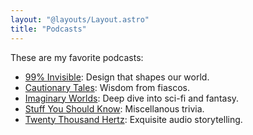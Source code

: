 ```yaml
---
layout: "@layouts/Layout.astro"
title: "Podcasts"
---
```


These are my favorite podcasts:

- [99% Invisible](https://99percentinvisible.org/): Design that shapes our world.
- [Cautionary Tales](https://www.pushkin.fm/podcasts/cautionary-tales): Wisdom from fiascos.
- [Imaginary Worlds](https://www.imaginaryworldspodcast.org/): Deep dive into sci-fi and fantasy.
- [Stuff You Should Know](http://stuffyoushouldknow.com/): Miscellanous trivia.
- [Twenty Thousand Hertz](https://www.20k.org/): Exquisite audio storytelling.
